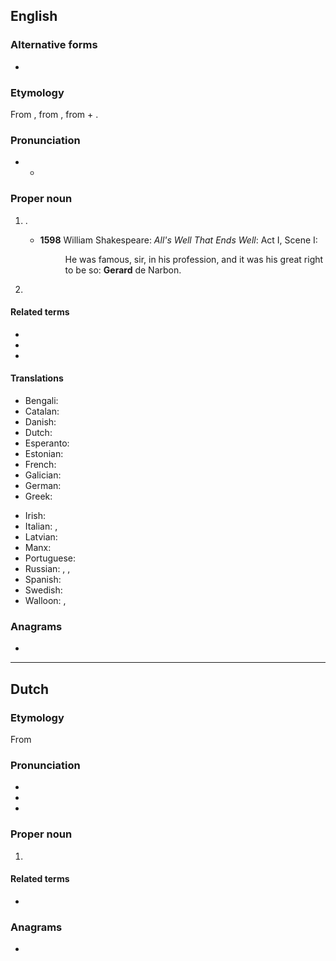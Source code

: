 {{also|Gérard}}
==English==

===Alternative forms===
* {{alter|en|Gerrard}}

===Etymology===
From {{bor|en|fro|Gerart}}, from {{der|en|frk|*Gaiʀahard}}, from {{m|gmw-pro|*aiʀ|t=spear}} + {{m|gmw-pro|*hard(ī)|t=hard, brave}}.

===Pronunciation===
* {{IPA|en|/ˈd͡ʒɛɹɑː(ɹ)d/}}
** {{audio|en|LL-Q1860 (eng)-Vealhurl-Gerard.wav|Audio (UK)}}

===Proper noun===
{{en-proper noun}}

# {{given name|en|male|from=Germanic languages}}.
#* '''1598''' William Shakespeare: ''All's Well That Ends Well'': Act I, Scene I:
#*: He was famous, sir, in his profession, and it was his great right to be so: '''Gerard''' de Narbon.
# {{surname|en|patronymic}}

====Related terms====
* {{l|en|Garrett}}
* {{l|en|Gerry}}
* {{l|en|Jerry}}

====Translations====
{{trans-top|male given name}}
* Bengali: {{t|bn|জেরার্ড}}
* Catalan: {{t+|ca|Gerard|m}}
* Danish: {{t|da|Gerhard}}
* Dutch: {{t+|nl|Gerard|m}}
* Esperanto: {{t|eo|Gerardo}}
* Estonian: {{t|et|Kert}}
* French: {{t+|fr|Gérard}}
* Galician: {{t+|gl|Xerardo|m}}
* German: {{t+|de|Gerhard}}
* Greek: {{t+|el|Γεράρδος}}
{{trans-mid}}
* Irish: {{t|ga|Gearóid|m}}
* Italian: {{t+|it|Gerardo|m}}, {{t|it|Gherardo|m}}
* Latvian: {{t|lv|Ģirts|m}}
* Manx: {{t|gv|Gerrard|m}}
* Portuguese: {{t|pt|Gerardo|m}}
* Russian: {{t+|ru|Жера́р|m}}, {{t+|ru|Ге́рхард|m}}, {{t|ru|Дже́ра́рд|m}}
* Spanish: {{t+|es|Gerardo|m}}
* Swedish: {{t+|sv|Gerhard}}
* Walloon: {{t+|wa|Djuråd}}, {{t+|wa|Djeråd}}
{{trans-bottom}}

===Anagrams===
* {{anagrams|en|a=adegrr|Drager|Grader|grader|red rag|redrag|regard}}

----

==Dutch==

===Etymology===
From {{inh|nl|gmw-pro|*Gaiʀahard}}

===Pronunciation===
* {{IPA|nl|/ˈɣeː.rɑrt/}}
* {{audio|nl|Nl-Gerard.ogg|Audio}}
* {{hyphenation|nl|Ge|rard}}

===Proper noun===
{{nl-proper noun|m}}

# {{given name|nl|male}}

====Related terms====
* {{l|nl|Geerd}}

===Anagrams===
* {{l|nl|drager}}